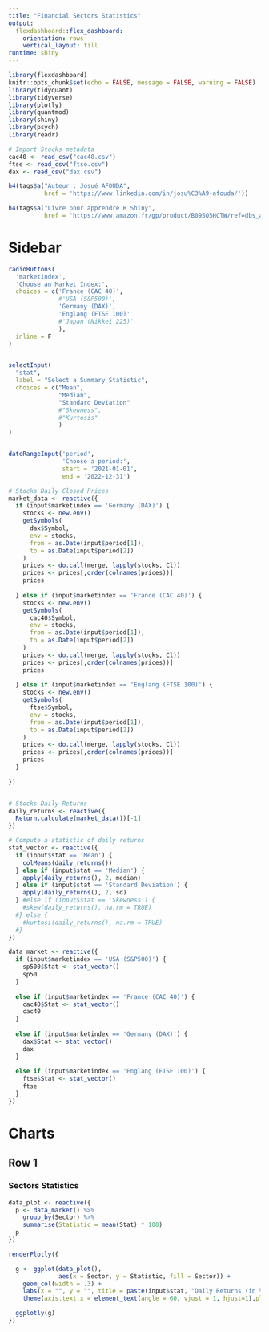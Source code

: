 ```yaml
---
title: "Financial Sectors Statistics"
output: 
  flexdashboard::flex_dashboard:
    orientation: rows
    vertical_layout: fill
runtime: shiny
---
```


```r
library(flexdashboard)
knitr::opts_chunk$set(echo = FALSE, message = FALSE, warning = FALSE)
library(tidyquant)
library(tidyverse)
library(plotly)
library(quantmod)
library(shiny)
library(psych)
library(readr)
```


```r
# Import Stocks metadata
cac40 <- read_csv("cac40.csv")
ftse <- read_csv("ftse.csv")
dax <- read_csv("dax.csv")
```


```r
h4(tags$a("Auteur : Josué AFOUDA", 
          href = 'https://www.linkedin.com/in/josu%C3%A9-afouda/'))

h4(tags$a("Livre pour apprendre R Shiny", 
          href = 'https://www.amazon.fr/gp/product/B095Q5HCTW/ref=dbs_a_def_rwt_hsch_vapi_tu00_p1_i5'))
```


Sidebar {.sidebar data-width=250}
================================

```r
radioButtons(
  'marketindex', 
  'Choose an Market Index:',
  choices = c('France (CAC 40)',
              #'USA (S&P500)',
              'Germany (DAX)',
              'Englang (FTSE 100)'
              #'Japan (Nikkei 225)'
              ),
  inline = F
)


selectInput(
  "stat", 
  label = "Select a Summary Statistic", 
  choices = c("Mean", 
              "Median", 
              "Standard Deviation" 
              #"Skewness", 
              #"Kurtosis"
              )
)


dateRangeInput('period', 
               'Choose a period:', 
               start = '2021-01-01', 
               end = '2022-12-31')
```


```r
# Stocks Daily Closed Prices
market_data <- reactive({
  if (input$marketindex == 'Germany (DAX)') {
    stocks <- new.env()
    getSymbols(
      dax$Symbol, 
      env = stocks,
      from = as.Date(input$period[1]), 
      to = as.Date(input$period[2])
    )
    prices <- do.call(merge, lapply(stocks, Cl))
    prices <- prices[,order(colnames(prices))]
    prices
    
  } else if (input$marketindex == 'France (CAC 40)') {
    stocks <- new.env()
    getSymbols(
      cac40$Symbol, 
      env = stocks,
      from = as.Date(input$period[1]), 
      to = as.Date(input$period[2])
    )
    prices <- do.call(merge, lapply(stocks, Cl))
    prices <- prices[,order(colnames(prices))]
    prices
    
  } else if (input$marketindex == 'Englang (FTSE 100)') {
    stocks <- new.env()
    getSymbols(
      ftse$Symbol, 
      env = stocks,
      from = as.Date(input$period[1]), 
      to = as.Date(input$period[2])
    )
    prices <- do.call(merge, lapply(stocks, Cl))
    prices <- prices[,order(colnames(prices))]
    prices
  }
  
})


# Stocks Daily Returns
daily_returns <- reactive({
  Return.calculate(market_data())[-1]
})

# Compute a statistic of daily returns
stat_vector <- reactive({
  if (input$stat == 'Mean') {
    colMeans(daily_returns())
  } else if (input$stat == 'Median') {
    apply(daily_returns(), 2, median)
  } else if (input$stat == 'Standard Deviation') {
    apply(daily_returns(), 2, sd)
  } #else if (input$stat == 'Skewness') {
    #skew(daily_returns(), na.rm = TRUE)
  #} else {
    #kurtosi(daily_returns(), na.rm = TRUE)
  #} 
})

data_market <- reactive({
  if (input$marketindex == 'USA (S&P500)') {
    sp500$Stat <- stat_vector()
    sp50
  }
  
  else if (input$marketindex == 'France (CAC 40)') {
    cac40$Stat <- stat_vector()
    cac40
  }
  
  else if (input$marketindex == 'Germany (DAX)') {
    dax$Stat <- stat_vector()
    dax
  }
  
  else if (input$marketindex == 'Englang (FTSE 100)') {
    ftse$Stat <- stat_vector()
    ftse
  }
})
```



Charts
================================

Row 1
---------------------------------------

### Sectors Statistics

```r
data_plot <- reactive({
  p <- data_market() %>%
    group_by(Sector) %>%
    summarise(Statistic = mean(Stat) * 100)
  p
})

renderPlotly({

  g <- ggplot(data_plot(),
              aes(x = Sector, y = Statistic, fill = Sector)) +
    geom_col(width = .3) +
    labs(x = "", y = "", title = paste(input$stat, "Daily Returns (in %) by Sector from", input$period[1], "to", input$period[2], sep = " ")) +
    theme(axis.text.x = element_text(angle = 60, vjust = 1, hjust=1),plot.title = element_text(hjust = .5))

  ggplotly(g)
})
```

